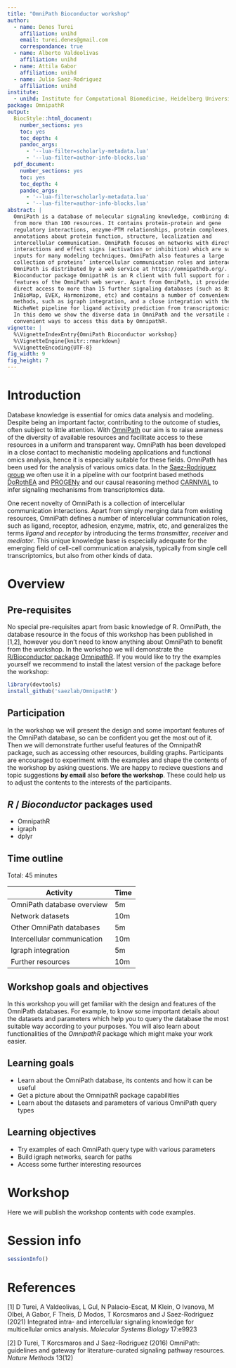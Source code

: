 ```yaml
---
title: "OmniPath Bioconductor workshop"
author:
  - name: Denes Turei
    affiliation: unihd
    email: turei.denes@gmail.com
    correspondance: true
  - name: Alberto Valdeolivas
    affiliation: unihd
  - name: Attila Gabor
    affiliation: unihd
  - name: Julio Saez-Rodriguez
    affiliation: unihd
institute:
  - unihd: Institute for Computational Biomedicine, Heidelberg University
package: OmnipathR
output:
  BiocStyle::html_document:
    number_sections: yes
    toc: yes
    toc_depth: 4
    pandoc_args:
      - '--lua-filter=scholarly-metadata.lua'
      - '--lua-filter=author-info-blocks.lua'
  pdf_document:
    number_sections: yes
    toc: yes
    toc_depth: 4
    pandoc_args:
      - '--lua-filter=scholarly-metadata.lua'
      - '--lua-filter=author-info-blocks.lua'
abstract: |
  OmniPath is a database of molecular signaling knowledge, combining data
  from more than 100 resources. It contains protein-protein and gene
  regulatory interactions, enzyme-PTM relationships, protein complexes,
  annotations about protein function, structure, localization and
  intercellular communication. OmniPath focuses on networks with directed
  interactions and effect signs (activation or inhibition) which are suitable
  inputs for many modeling techniques. OmniPath also features a large
  collection of proteins’ intercellular communication roles and interactions.
  OmniPath is distributed by a web service at https://omnipathdb.org/. The
  Bioconductor package OmnipathR is an R client with full support for all
  features of the OmniPath web server. Apart from OmniPath, it provides
  direct access to more than 15 further signaling databases (such as BioPlex,
  InBioMap, EVEX, Harmonizome, etc) and contains a number of convenience
  methods, such as igraph integration, and a close integration with the
  NicheNet pipeline for ligand activity prediction from transcriptomics data.
  In this demo we show the diverse data in OmniPath and the versatile and
  convenient ways to access this data by OmnipathR.
vignette: |
  %\VignetteIndexEntry{OmniPath Bioconductor workshop}
  %\VignetteEngine{knitr::rmarkdown}
  %\VignetteEncoding{UTF-8}
fig_width: 9
fig_height: 7
---
```


# Introduction

Database knowledge is essential for omics data analysis and modeling. Despite
being an important factor, contributing to the outcome of studies, often
subject to little attention. With [OmniPath](https://omnipathdb.org/) our aim
is to raise awarness of the diversity of available resources and facilitate
access to these resources in a uniform and transparent way. OmniPath has been
developed in a close contact to mechanistic modeling applications and
functional omics analysis, hence it is especially suitable for these fields.
OmniPath has been used for the analysis of various omics data. In the
[Saez-Rodriguez group](https://saezlab.org) we often use it in a pipeline
with our footprint based methods [DoRothEA](
https://saezlab.github.io/dorothea/) and [PROGENy](
https://saezlab.github.io/progeny/) and our causal reasoning method
[CARNIVAL](https://saezlab.github.io/CARNIVAL/) to infer signaling mechanisms
from transcriptomics data.

One recent novelty of OmniPath is a collection of intercellular communication
interactions. Apart from simply merging data from existing resources,
OmniPath defines a number of intercellular communication roles, such as
ligand, receptor, adhesion, enzyme, matrix, etc, and generalizes the terms
_ligand_ and _receptor_ by introducing the terms _transmitter_, _receiver_
and _mediator_. This unique knowledge base is especially adequate for the
emerging field of cell-cell communication analysis, typically from single
cell transcriptomics, but also from other kinds of data.

# Overview

## Pre-requisites

No special pre-requisites apart from basic knowledge of R. OmniPath, the
database resource in the focus of this workshop has been published in [1,2],
however you don't need to know anything about OmniPath to benefit from the
workshop. In the workshop we will demonstrate the [R/Bioconductor package](
https://bioconductor.org/packages/release/bioc/html/OmnipathR.html)
[OmnipathR](https://github.com/saezlab/OmnipathR). If you would like to try
the examples yourself we recommend to install the latest version of the
package before the workshop:

```r
library(devtools)
install_github('saezlab/OmnipathR')
```

## Participation

In the workshop we will present the design and some important features of the
OmniPath database, so can be confident you get the most out of it. Then we
will demonstrate further useful features of the OmnipathR package, such as
accessing other resources, building graphs. Participants are encouraged to
experiment with the examples and shape the contents of the workshop by asking
questions. We are happy to recieve questions and topic suggestions **by
email** also **before the workshop**. These could help us to adjust the
contents to the interests of the participants.

## _R_ / _Bioconductor_ packages used

* OmnipathR
* igraph
* dplyr

## Time outline

Total: 45 minutes

| Activity                     | Time |
|------------------------------|------|
| OmniPath database overview   | 5m   |
| Network datasets             | 10m  |
| Other OmniPath databases     | 5m   |
| Intercellular communication  | 10m  |
| Igraph integration           | 5m   |
| Further resources            | 10m  |

## Workshop goals and objectives

In this workshop you will get familiar with the design and features of the
OmniPath databases. For example, to know some important details about the
datasets and parameters which help you to query the database the most
suitable way according to your purposes. You will also learn about
functionalities of the _OmnipathR_ package which might make your work
easier.

## Learning goals

* Learn about the OmniPath database, its contents and how it can be useful
* Get a picture about the OmnipathR package capabilities
* Learn about the datasets and parameters of various OmniPath query types

## Learning objectives

* Try examples of each OmniPath query type with various parameters
* Build igraph networks, search for paths
* Access some further interesting resources

# Workshop

Here we will publish the workshop contents with code examples.

# Session info {.unnumbered}

```r
sessionInfo()
```

# References {.unnumbered}

[1] D Turei, A Valdeolivas, L Gul, N Palacio-Escat, M Klein, O Ivanova,
M Olbei, A Gabor, F Theis, D Modos, T Korcsmaros and J Saez-Rodriguez (2021)
Integrated intra- and intercellular signaling knowledge for multicellular
omics analysis. _Molecular Systems Biology_ 17:e9923

[2] D Turei, T Korcsmaros and J Saez-Rodriguez (2016) OmniPath: guidelines and
gateway for literature-curated signaling pathway resources. _Nature Methods_
13(12)